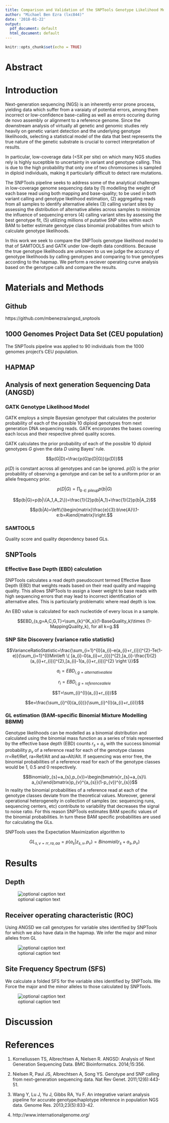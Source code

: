 ```yaml
---
title: Comparison and Validation of the SNPTools Genotype Likelihood Model Using Low Depth Data
author: "Michael Ben Ezra (lxc844)"
date: '2018-01-22'
output:
  pdf_document: default
  html_document: default
---
```


```r
knitr::opts_chunk$set(echo = TRUE)
```

# Abstract

# Introduction

Next-generation sequencing (NGS) is an inherently error prone process, yielding data which suffer from a varaiaty of potential errors, among them incorrect or low-confidence base-calling as well as errors occuring during de novo assembly or alignment to a reference genome. Since the downstream analysis of virtually all genetic and genomic studies rely heavily on genetic variant detection and the underlying genotype likelihoods, selecting a statistical model of the data that best represents the true nature of the genetic substrate is crucial to correct interpretation of results.

In particular, low-coverage data (<5X per site) on which many NGS studies rely is highly suceptible to uncertainty in variant and genotype calling. This is due to the high probability that only one of two chromosomes is sampled in diploid individuals, making it particularly difficult to detect rare mutations.

The SNPTools pipeline seeks to address some of the analytical challenges in low-coverage genome sequencing data by (1) modelling the weight of each base read using both mapping and base-quality; to be used in both variant calling and genotype likelihood estimation, (2) aggregating reads from all samples to identify alternative alleles (3) calling variant sites by assessing the distribution of alternative alleles across samples to minimize the influence of sequencing errors (4) calling variant sites by assessing the best genotype fit, (5) utilizing millions of putative SNP sites within each BAM to better estimate genotype class binomial probabilites from which to calculate genotype likelihoods.

In this work we seek to compare the SNPTools genotype likelihood model to that of SAMTOOLS and GATK under low-depth data conditions. Because the true genotype likelihoods are unknown to us we judge the accuracy of genotype likelihoods by calling genotypes and comparing to true genotypes according to the hapmap. We perform a reciever operating curve analysis based on the genotype calls and compare the results.

# Materials and Methods

## Github

https://github.com/mbenezra/angsd_snptools

## 1000 Genomes Project Data Set (CEU population)

The SNPTools pipeline was applied to 90 individuals from the 1000 genomes project's CEU population.

## HAPMAP

## Analysis of next generation Sequencing Data (ANGSD)

### GATK Genotype Likelihood Model

GATK employs a simple Bayesian genotyper that calculates the posterior probability of each of the possible 10 diploid genotypes from next generation DNA sequencing reads. GATK encorporates the bases covering each locus and their respective phred quality scores.

GATK calculates the prior probability of each of the possible 10 diploid genotypes $G$ given the data $D$ using Bayes' rule.

$$p(G|D)=\frac{p(G)p(D|G)}{p(D)}$$

$p(D)$ is constant across all genotypes and can be ignored. $p(G)$ is the prior probability of observing a genotype and can be set to a uniform prior or an allele frequency prior.

$$p(D|G)=\prod_{b\in{pileup}}p(b|G)$$

$$p(b|G)=p(b|\{A_1,A_2\})=\frac{1}{2}p(b|A_1)+\frac{1}{2}p(b|A_2)$$

$$p(b|A)=\left\{\begin{matrix}\frac{e}{3}:b\ne{A}\\1-e:b=A\end{matrix}\right.$$

### SAMTOOLS

Quality score and quality dependency based GLs.

## SNPTools

### Effective Base Depth (EBD) calculation

SNPTools calculates a read depth pseudocount termed Effective Base Depth (EBD) that weights reads based on their read quality and mapping quality. This allows SNPTools to assign a lower weight to base reads with high sequencing errors that may lead to incorrect identification of alternative alles. This is particularly problematic where read depth is low.

An EBD value is calculated for each nucleotide of every locus in a sample.

$$EBD_{s,g=A,C,G,T}=\sum_{k}^{K_s}(1-BaseQuality_k)\times (1-MappingQuality_k), for all k=g.$$

### SNP Site Discovery (variance ratio statistic)



$$VarianceRatioStatistic=\frac{\sum_{i=1}^{I}[a_{i}-e(a_{i}+r_{i})]^{2}-Te(1-e)}{\sum_{i=1}^{I}Min\left \{ [a_{i}-0(a_{i}+r_{i})]^{2},[a_{i}-\frac{1}{2}(a_{i}+r_{i})]^{2},[a_{i}-1(a_{i}+r_{i})]^{2} \right \}}$$

$$a_{i}=EBD_{i,g=alternative allele}$$

$$r_{i}=EBD_{i,g=reference allele}$$

$$T=\sum_{i}^{I}(a_{i}+r_{i})$$

$$e=\frac{\sum_{i}^{I}(a_{i})}{\sum_{i}^{I}(a_{i}+r_{i})}$$

### GL estimation (BAM-specific Binomial Mixture Modelling BBMM)

Genotype likelihoods can be modelled as a binomial distribution and calculated using the binomial mass function as a series of trials represented by the effective base depth (EBD) counts $r_s + a_s$ with the success binomial probability $p_v$ of a reference read for each of the genotype classes rr=Ref/Ref, ra=Ref/Alt and aa=Alt/Alt. If sequencing was error free, the binomial probabilities of a reference read for each of the genotype classes would be 1, 0.5 and 0 respectively.

$$Binomial(r_{s}+a_{s},p_{v})=\begin{bmatrix}r_{s}+a_{s}\\ a_{s}\end{bmatrix}p_{v}^{a_{s}}(1-p_{v})^{r_{s}}$$
In reality the binomial probabilities of a reference read at each of the genotype classes deviate from the theoretical values. Moreover, general operational heterogeneity in collection of samples (ex: sequencing runs, sequencing centers, etc) contribute to variability that decreases the signal to noise ratio. For this reason SNPTools estimates BAM specific values of the binomial probabilities. In turn these BAM specific probabilities are used for calculating the GLs.

SNPTools uses the Expectation Maximization algorithm to 

$$GL_{s,v=rr,ra,aa}=p(a_{s}|z_{s,v},p_{v})=Binomial(r_{s}+a_{s},p_{v})$$

# Results

## Depth

![optional caption text](../scripts/depth.png)

## Receiver operating characteristic (ROC)



Using ANGSD we call genotypes for variable sites identified by SNPTools for which we also have data in the hapmap. We infer the major and minor alleles from GL

![optional caption text](../scripts/roc.png)

## Site Frequency Spectrum (SFS)

We calculate a folded SFS for the variable sites identified by SNPTools. We Force the major and the minor alleles to those calculated by SNPTools.

![optional caption text](../scripts/sfs.png)

# Discussion

# References

1.	Korneliussen TS, Albrechtsen A, Nielsen R. ANGSD: Analysis of Next Generation Sequencing Data. BMC Bioinformatics. 2014;15:356.

2.	Nielsen R, Paul JS, Albrechtsen A, Song YS. Genotype and SNP calling from next-generation sequencing data. Nat Rev Genet. 2011;12(6):443-51.

3.	Wang Y, Lu J, Yu J, Gibbs RA, Yu F. An integrative variant analysis pipeline for accurate genotype/haplotype inference in population NGS data. Genome Res. 2013;23(5):833-42.

4. http://www.internationalgenome.org/